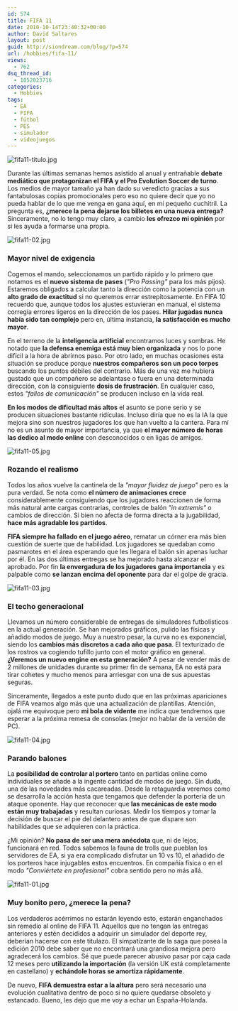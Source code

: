 ```yaml
---
id: 574
title: FIFA 11
date: 2010-10-14T23:40:32+00:00
author: David Saltares
layout: post
guid: http://siondream.com/blog/?p=574
url: /hobbies/fifa-11/
views:
  - 762
dsq_thread_id:
  - 1852023716
categories:
  - Hobbies
tags:
  - EA
  - FIFA
  - fútbol
  - PES
  - simulador
  - videojuegos
---
```


![fifa11-titulo.jpg](/img/wp/fifa11-titulo.jpg)

Durante las últimas semanas hemos asistido al anual y entrañable **debate mediático que protagonizan el FIFA y el Pro Evolution Soccer de turno**. Los medios de mayor tamaño ya han dado su veredicto gracias a sus fantabulosas copias promocionales pero eso no quiere decir que yo no pueda hablar de lo que me venga en gana aquí, en mi pequeño cuchitril. La pregunta es, **¿merece la pena dejarse los billetes en una nueva entrega?** Sinceramente, no lo tengo muy claro, a cambio **les ofrezco mi opinión** por si les ayuda a formarse una propia.

![fifa11-02.jpg](/img/wp/fifa11-02.jpg)

### Mayor nivel de exigencia

Cogemos el mando, seleccionamos un partido rápido y lo primero que notamos es el **nuevo sistema de pases** (*"Pro Passing"* para los más pijos). Estaremos obligados a calcular tanto la dirección como la potencia con un **alto grado de exactitud** si no queremos errar estrepitosamente. En FIFA 10 recuerdo que, aunque todos los ajustes estuvieran en manual, el sistema corregía errores ligeros en la dirección de los pases. **Hilar jugadas nunca había sido tan complejo** pero en, última instancia, **la satisfacción es mucho mayor**.

En el terreno de la **inteligencia artificial** encontramos luces y sombras. He notado que **la defensa enemiga está muy bien organizada** y nos lo pone difícil a la hora de abrirnos paso. Por otro lado, en muchas ocasiones esta situación se produce porque **nuestros compañeros son un poco torpes** buscando los puntos débiles del contrario. Más de una vez me hubiera gustado que un compañero se adelantase o fuera en una determinada dirección, con la consiguiente **dosis de frustración**. En cualquier caso, estos *"fallos de comunicación"* se producen incluso en la vida real.

**En los modos de dificultad más altos** el asunto se pone serio y se producen situaciones bastante ridículas. Incluso diría que no es la IA la que mejora sino son nuestros jugadores los que han vuelto a la cantera. Para mí no es un asunto de mayor importancia, ya que **el mayor número de horas las dedico al modo online** con desconocidos o en ligas de amigos.

![fifa11-05.jpg](/img/wp/fifa11-05.jpg)

### Rozando el realismo

Todos los años vuelve la cantinela de la *"mayor fluidez de juego"* pero es la pura verdad. Se nota como **el número de animaciones crece** considerablemente consiguiendo que los jugadores reaccionen de forma más natural ante cargas contrarias, controles de balón *"in extremis"* o cambios de dirección. Si bien no afecta de forma directa a la jugabilidad, **hace más agradable los partidos**.

**FIFA siempre ha fallado en el juego aéreo**, rematar un córner era más bien cuestión de suerte que de habilidad. Los jugadores se quedaban como pasmarotes en el área esperando que les llegara el balón sin apenas luchar por él. En las dos últimas entregas se ha mejorado hasta alcanzar el aprobado. Por fin **la envergadura de los jugadores gana importancia** y es palpable como **se lanzan encima del oponente** para dar el golpe de gracia.

![fifa11-03.jpg](/img/wp/fifa11-03.jpg)

### El techo generacional

Llevamos un número considerable de entregas de simuladores futbolísticos en la actual generación. Se han mejorados gráficos, pulido las físicas y añadido modos de juego. Muy a nuestro pesar, la curva no es exponencial, siendo los **cambios más discretos a cada año que pasa**. El texturizado de los rostros va cogiendo tufillo junto con el motor gráfico en general. **¿Veremos un nuevo engine en esta generación?** A pesar de vender más de 2 millones de unidades durante su primer fin de semana, EA no está para tirar cohetes y mucho menos para arriesgar con una de sus apuestas seguras.

Sinceramente, llegados a este punto dudo que en las próximas apariciones de FIFA veamos algo más que una actualización de plantillas. Atención, ojalá me equivoque pero **mi bola de vidente** me indica que tendremos que esperar a la próxima remesa de consolas (mejor no hablar de la versión de PC).

![fifa11-04.jpg](/img/wp/fifa11-04.jpg)

### Parando balones

La **posibilidad de controlar al portero** tanto en partidas online como individuales se añade a la ingente cantidad de modos de juego. Sin duda, una de las novedades más cacareadas. Desde la retaguardia veremos como se desarrolla la acción hasta que tengamos que defender la portería de un ataque oponente. Hay que reconocer que **las mecánicas de este modo están muy trabajadas** y resultan curiosas. Medir los tiempos y tomar la decisión de buscar el pie del delantero antes de que dispare son habilidades que se adquieren con la práctica.

¿Mi opinión? **No pasa de ser una mera anécdota** que, ni de lejos, funcionará en red. Todos sabemos la fauna de trolls que pueblan los servidores de EA, si ya era complicado disfrutar un 10 vs 10, el añadido de los porteros hace injugables estos encuentros. En compañía física o en el modo *"Conviértete en profesional"* cobra sentido pero no más allá.

![fifa11-01.jpg](/img/wp/fifa11-01.jpg)

### Muy bonito pero, ¿merece la pena?

Los verdaderos acérrimos no estarán leyendo esto, estarán enganchados sin remedio al online de FIFA 11\. Aquellos que no tengan las entregas anteriores y estén decididos a adquirir un simulador del deporte rey, deberían hacerse con este titulazo. El simpatizante de la saga que posea la edición 2010 debe saber que no encontrará una grandiosa mejora pero agradecerá los cambios. Sé que puede parecer abusivo pasar por caja cada 12 meses pero **utilizando la importación** (la versión UK está completamente en castellano) y **echándole horas se amortiza rápidamente**.

De nuevo, **FIFA demuestra estar a la altura** pero será necesario una evolución cualitativa dentro de poco si no quiere quedarse obsoleto y estancado. Bueno, les dejo que me voy a echar un España-Holanda.